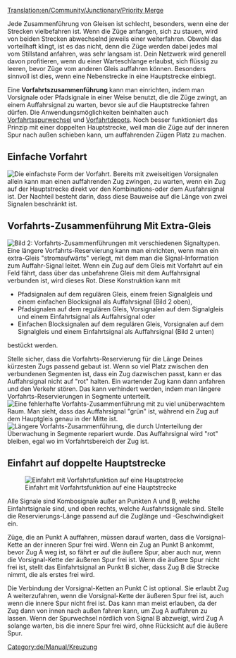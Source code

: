 [[Translation:en/Community/Junctionary/Priority Merge]]

{{de/Community/Junctionary/Kreuzungsmenü}}
{{en/Translation|origin= en/Community/Junctionary/Priority Merge
|from  = en
|to    = de
|Percentage =99
}}

Jede Zusammenführung von Gleisen ist schlecht, besonders, wenn eine der Strecken vielbefahren ist.  Wenn die Züge anfangen, sich zu stauen, wird von beiden Strecken abwechselnd jeweils einer weiterfahren.  Obwohl das vorteilhaft klingt, ist es das nicht, denn die Züge werden dabei jedes mal vom Stillstand anfahren, was sehr langsam ist.  Dein Netzwerk wird generell davon profitieren, wenn du einer Warteschlange erlaubst, sich flüssig zu leeren, bevor Züge vom anderen Gleis auffahren können.  Besonders sinnvoll ist dies, wenn eine Nebenstrecke in eine Hauptstrecke einbiegt.

Eine '''Vorfahrtszusammenführung''' kann man einrichten, indem man Vorsignale oder Pfadsignale in einer Weise benutzt, die die Züge zwingt, an einem Auffahrsignal zu warten, bevor sie auf die Hauptstrecke fahren dürfen.  Die Anwendungsmöglichkeiten beinhalten auch [[de/Community/Junctionary/Vorfahrtsspurwechsel|Vorfahrtsspurwechsel]] und [[de/Manual/Zugdepot bauen#erweiterte-depotkonfigurationen|Vorfahrtdepots]].  Noch besser funktioniert das Prinzip mit einer doppelten Hauptstrecke, weil man die Züge auf der inneren Spur nach außen schieben kann, um auffahrenden Zügen Platz zu machen.

==Einfache Vorfahrt==
[[File:en/Community/Junctionary/Basic priority.png|none|frame|Die einfachste Form der Vorfahrt.]]
Bereits mit zweiseitigen Vorsignalen allein kann man einen auffahrenden Zug zwingen, zu warten, wenn ein Zug auf der Hauptstrecke direkt vor den Kombinations-oder dem Ausfahrsignal ist.  Der Nachteil besteht darin, dass diese Bauweise auf die Länge von zwei Signalen beschränkt ist.

==Vorfahrts-Zusammenführung Mit Extra-Gleis==
[[File:en/Community/Junctionary/Priority merges.png|none|frame|Bild 2: Vorfahrts-Zusammenführungen mit verschiedenen Signaltypen.]]
Eine längere Vorfahrts-Reservierung kann man einrichten, wenn man ein extra-Gleis "stromaufwärts" verlegt, mit dem man die Signal-Information zum Auffahr-Signal leitet.  Wenn ein Zug auf dem Gleis mit Vorfahrt auf ein Feld fährt, dass über das unbefahrene Gleis mit dem Auffahrsignal verbunden ist, wird dieses Rot.  Diese Konstruktion kann mit 
* Pfadsignalen auf dem regulären Gleis, einem freien Signalgleis und einem einfachen Blocksignal als Auffahrsignal (Bild 2 oben),
* Pfadsignalen auf dem regulären Gleis, Vorsignalen auf dem Signalgleis und einem Einfahrtsignal als Auffahrsignal oder
* Einfachen Blocksignalen auf dem regulären Gleis, Vorsignalen auf dem Signalgleis und einem Einfahrtsignal als Auffahrsignal (Bild 2 unten)
bestückt werden.

Stelle sicher, dass die Vorfahrts-Reservierung für die Länge Deines kürzesten Zugs passend gebaut ist.  Wenn so viel Platz zwischen den verbundenen Segmenten ist, dass ein Zug dazwischen passt, kann er das Auffahrsignal nicht auf "rot" halten.  Ein wartender Zug kann dann anfahren und den Verkehr stören.  Das kann verhindert werden, indem man längere Vorfahrts-Reservierungen in Segmente unterteilt.
[[File:en/Community/Junctionary/Flawed priority.png|none|frame|Eine fehlerhafte Vorfahts-Zusammenführung mit zu viel unüberwachtem Raum.  Man sieht, dass das Auffahrsignal "grün" ist, während ein Zug auf dem Hauptgleis genau in der Mitte ist.]]
[[File:en/Community/Junctionary/Fixed priority.png|none|frame|Längere Vorfahts-Zusammenführung, die durch Unterteilung der Überwachung in Segmente repariert wurde.  Das Auffahrsignal wird "rot" bleiben, egal wo im Vorfahrtsbereich der Zug ist.]]

==Einfahrt auf doppelte Hauptstrecke==
[[File:en/Community/Junctionary/Rightofwaymerge.png|none|frame|Einfahrt mit Vorfahrtsfunktion auf eine Hauptstrecke]]

Alle Signale sind Kombosignale außer an Punkten A und B, welche Einfahrtsignale sind, und oben rechts, welche Ausfahrtssignale sind.  Stelle die Reservierungs-Länge passend auf die Zuglänge und -Geschwindigkeit ein.

Züge, die an Punkt A auffahren, müssen darauf warten, dass die Vorsignal-Kette an der inneren Spur frei wird.  Wenn ein Zug an Punkt B ankommt, bevor Zug A weg ist, so fährt er auf die äußere Spur, aber auch nur, wenn die Vorsignal-Kette der äußeren Spur frei ist.  Wenn die äußere Spur nicht frei ist, stellt das Einfahrtsignal an Punkt B sicher, dass Zug B die Strecke nimmt, die als erstes frei wird.

Die Verbindung der Vorsignal-Ketten an Punkt C ist optional. Sie erlaubt Zug A weiterzufahren, wenn die Vorsignal-Kette der äußeren Spur frei ist, auch wenn die innere Spur nicht frei ist.  Das kann man meist erlauben, da der Zug dann von innen nach außen fahren kann, um Zug A auffahren zu lassen.  Wenn der Spurwechsel nördlich von Signal B abzweigt, wird Zug A solange warten, bis die innere Spur frei wird, ohne Rücksicht auf die äußere Spur.

[[Category:de/Manual/Kreuzung]]
